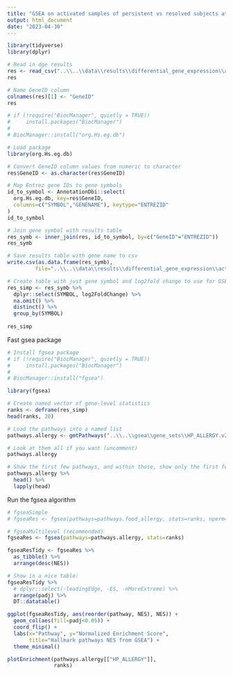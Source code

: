 ```yaml
---
title: "GSEA on activated samples of persistent vs resolved subjects at followup timepoint - Allergy gene set"
output: html_document
date: "2023-04-30"
---
```


```r
library(tidyverse)
library(dplyr)
```


```r
# Read in dge results
res <- read_csv("..\\..\\data\\results\\differential_gene_expression\\activ_pers_vs_resolved_followup_genomewide.csv")
res
```

```r
# Name GeneID column
colnames(res)[1] <- "GeneID"
res
```

```r
# if (!require("BiocManager", quietly = TRUE))
#     install.packages("BiocManager")
# 
# BiocManager::install("org.Hs.eg.db")
```

```r
# Load package
library(org.Hs.eg.db)
```


```r
# Convert GeneID column values from numeric to character
res$GeneID <- as.character(res$GeneID)
```


```r
# Map Entrez gene IDs to gene symbols
id_to_symbol <- AnnotationDbi::select(
  org.Hs.eg.db, key=res$GeneID,
  columns=c("SYMBOL","GENENAME"), keytype="ENTREZID"
)
id_to_symbol
```


```r
# Join gene symbol with results table
res_symb <- inner_join(res, id_to_symbol, by=c("GeneID"="ENTREZID"))
res_symb
```


```r
# Save results table with gene name to csv
write.csv(as.data.frame(res_symb), 
         file="..\\..\\data\\results\\differential_gene_expression\\activ_pers_vs_resolved_followup_genomewide_gene_symb.csv")

```


```r
# Create table with just gene symbol and log2fold change to use for GSEA
res_simp <- res_symb %>% 
  dplyr::select(SYMBOL, log2FoldChange) %>% 
  na.omit() %>% 
  distinct() %>% 
  group_by(SYMBOL) 
  
res_simp
```

Fast gsea package
```r
# Install fgsea package
# if (!require("BiocManager", quietly = TRUE))
#     install.packages("BiocManager")
# 
# BiocManager::install("fgsea")

library(fgsea)
```

```r
# Create named vector of gene-level statistics
ranks <- deframe(res_simp)
head(ranks, 20)
```

```r
# Load the pathways into a named list
pathways.allergy <- gmtPathways("..\\..\\gsea\\gene_sets\\HP_ALLERGY.v2023.1.Hs.gmt")

# Look at them all if you want (uncomment)
pathways.allergy

# Show the first few pathways, and within those, show only the first few genes. 
pathways.allergy %>% 
  head() %>% 
  lapply(head)
```

Run the fgsea algorithm
```r
# fgseaSimple
# fgseaRes <- fgsea(pathways=pathways.food_allergy, stats=ranks, nperm=1000)
```

```r
# fgseaMultilevel (recommended)
fgseaRes <- fgsea(pathways=pathways.allergy, stats=ranks)
```

```r
fgseaResTidy <- fgseaRes %>%
  as_tibble() %>%
  arrange(desc(NES))

# Show in a nice table:
fgseaResTidy %>% 
  # dplyr::select(-leadingEdge, -ES, -nMoreExtreme) %>% 
  arrange(padj) %>% 
  DT::datatable()
```

```r
ggplot(fgseaResTidy, aes(reorder(pathway, NES), NES)) +
  geom_col(aes(fill=padj<0.05)) +
  coord_flip() +
  labs(x="Pathway", y="Normalized Enrichment Score",
       title="Hallmark pathways NES from GSEA") + 
  theme_minimal()

```

```r
plotEnrichment(pathways.allergy[["HP_ALLERGY"]],
               ranks)
```

